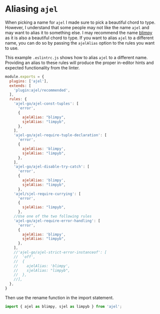 # Aliasing `ajel`

When picking a name for `ajel` I made sure to pick a beautiful chord to type. However, I understand that some people may not like the name `ajel` and may want to alias it to something else.
I may recommend the name [blimpy](https://www.youtube.com/watch?v=2VOnKMJqIL0) as it is also a beautiful chord to type. If you want to alias `ajel` to a different name, you can do so by passing the `ajelAlias` option to the rules you want to use.

This example `.eslintrc.js` shows how to alias `ajel` to a different name. Providing an alias to these rules will produce the proper in-editor hints and expected functionality from the linter.

```javascript
module.exports = {
  plugins: ['ajel'],
  extends: [
    'plugin:ajel/recommended',
  ],
  rules: {
    'ajel-go/ajel-const-tuples': [
      'error',
      {
        ajelAlias: "blimpy",
        sjelAlias: "limpyb",
      },
    ],
    'ajel-go/ajel-require-tuple-declaration': [
      'error',
      {
        ajelAlias: 'blimpy',
        sjelAlias: "limpyb",
      },
    ],
    'ajel-go/ajel-disable-try-catch': [
      'error',
      {
        ajelAlias: 'blimpy',
        sjelAlias: "limpyb",
      },
    'ajel/sjel-require-currying': [
      'error',
      {
        sjelAlias: "limpyb",
      },
    //Use one of the two following rules
    'ajel-go/ajel-require-error-handling': [
      'error',
      {
        ajelAlias: 'blimpy',
        sjelAlias: "limpyb",
      },
    ],
    //'ajel-go/ajel-strict-error-instanceof': [
    //  'off',
    //  {
    //    ajelAlias: 'blimpy',
    //    sjelAlias: "limpyb",
    //  },
    //],
  },
}
```

Then use the rename function in the import statement.

```javascript
import { ajel as blimpy, sjel as limpyb } from 'ajel';
```
